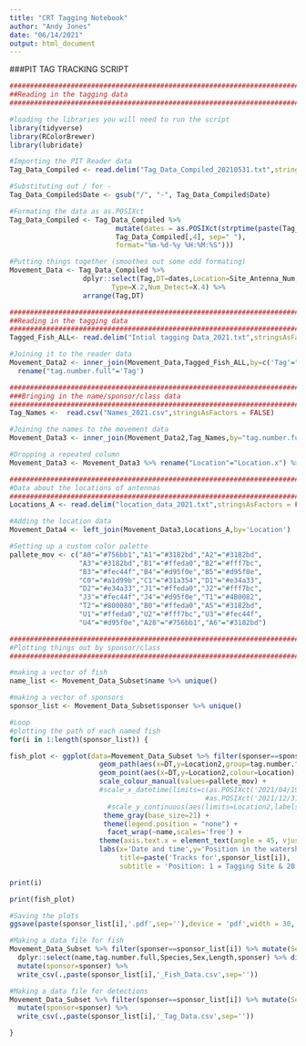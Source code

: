 ```yaml
---
title: "CRT Tagging Notebook"
author: "Andy Jones"
date: "06/14/2021"
output: html_document
---
```


###PIT TAG TRACKING SCRIPT

```r
##########################################################################
##Reading in the tagging data
##########################################################################

#loading the libraries you will need to run the script
library(tidyverse)
library(RColorBrewer)
library(lubridate)

#Importing the PIT Reader data
Tag_Data_Compiled <- read.delim("Tag_Data_Compiled_20210531.txt",stringsAsFactors = FALSE)

#Substituting out / for -
Tag_Data_Compiled$Date <- gsub("/", "-", Tag_Data_Compiled$Date)

#Formating the data as as.POSIXct
Tag_Data_Compiled <- Tag_Data_Compiled %>% 
                          mutate(dates = as.POSIXct(strptime(paste(Tag_Data_Compiled[,3], 
                          Tag_Data_Compiled[,4], sep=" "), 
                          format="%m-%d-%y %H:%M:%S")))

#Putting things together (smoothes out some odd formating)
Movement_Data <- Tag_Data_Compiled %>% 
                  dplyr::select(Tag,DT=dates,Location=Site_Antenna_Num,
                         Type=X.2,Num_Detect=X.4) %>% 
                  arrange(Tag,DT)

```

```r
##########################################################################
##Reading in the tagging data
##########################################################################
Tagged_Fish_ALL<- read.delim("Intial tagging Data_2021.txt",stringsAsFactors = FALSE)

#Joining it to the reader data
Movement_Data2 <- inner_join(Movement_Data,Tagged_Fish_ALL,by=c('Tag'="tag.number.full")) %>% 
  rename("tag.number.full"='Tag')

```

```r
##########################################################################
###Bringing in the name/sponsor/class data
##########################################################################
Tag_Names <-  read.csv("Names_2021.csv",stringsAsFactors = FALSE)

#Joining the names to the movement data
Movement_Data3 <- inner_join(Movement_Data2,Tag_Names,by="tag.number.full")

#Dropping a repeated column
Movement_Data3 <- Movement_Data3 %>% rename("Location"="Location.x") %>% dplyr::select(-Location.y)

```

```r
##########################################################################
#Data about the locations of antennas
##########################################################################
Locations_A <- read.delim("location_data_2021.txt",stringsAsFactors = FALSE)

#Adding the location data
Movement_Data4 <- left_join(Movement_Data3,Locations_A,by='Location')

#Setting up a custom color palette
pallete_mov <- c("A0"="#756bb1","A1"="#3182bd","A2"="#3182bd",
                 "A3"="#3182bd","B1"="#ffeda0","B2"="#fff7bc",
                 "B3"="#fec44f","B4"="#d95f0e","B5"="#d95f0e",
                 "C0"="#a1d99b","C1"="#31a354","D1"="#e34a33",
                 "D2"="#e34a33","J1"="#ffeda0","J2"="#fff7bc",
                 "J3"="#fec44f","J4"="#d95f0e","T1"="#4B0082",
                 "T2"="#800080","B0"="#ffeda0","A5"="#3182bd",
                 "U1"="#ffeda0","U2"="#fff7bc","U3"="#fec44f",
                 "U4"="#d95f0e","A28"="#756bb1","A6"="#3182bd")

```

```r
##########################################################################
#Plotting things out by sponsor/class
##########################################################################

#making a vector of fish
name_list <- Movement_Data_Subset$name %>% unique()

#making a vector of sponsors
sponsor_list <- Movement_Data_Subset$sponser %>% unique()

#Loop
#plotting the path of each named fish
for(i in 1:length(sponsor_list)) {

fish_plot <- ggplot(data=Movement_Data_Subset %>% filter(sponser==sponsor_list[i]),aes(x=DT, y=Location2)) + 
                      geom_path(aes(x=DT,y=Location2,group=tag.number.full),size=1) +
                      geom_point(aes(x=DT,y=Location2,colour=Location),size=4,alpha=0.65) + 
                      scale_colour_manual(values=pallete_mov) +
                      #scale_x_datetime(limits=c(as.POSIXct('2021/04/19 12:00:00'),
                                                #as.POSIXct('2021/12/31 12:00:00'))) +
                        #scale_y_continuous(aes(limits=Location2,labels=Name)) +
                       theme_gray(base_size=21) +
                       theme(legend.position = "none") +
                        facet_wrap(~name,scales='free') +
                      theme(axis.text.x = element_text(angle = 45, vjust = 0.5, hjust=0.5,size=6)) +
                      labs(x='Date and time',y='Position in the watershed',
                           title=paste('Tracks for',sponsor_list[i]),
                           subtitle = 'Position: 1 = Tagging Site & 20 = Coonamessett Pond')

print(i)

print(fish_plot)

#Saving the plots
ggsave(paste(sponsor_list[i],'.pdf',sep=''),device = 'pdf',width = 30, height = 20, units = "cm")

#Making a data file for fish
Movement_Data_Subset %>% filter(sponser==sponsor_list[i]) %>% mutate(Sex=Gender) %>%
  dplyr::select(name,tag.number.full,Species,Sex,Length,sponser) %>% distinct() %>%
  mutate(sponsor=sponser) %>%
  write_csv(.,paste(sponsor_list[i],'_Fish_Data.csv',sep=''))

#Making a data file for detections
Movement_Data_Subset %>% filter(sponser==sponsor_list[i]) %>% mutate(Sex=Gender) %>%
  mutate(sponsor=sponser) %>%
  write_csv(.,paste(sponsor_list[i],'_Tag_Data.csv',sep=''))

}


```

